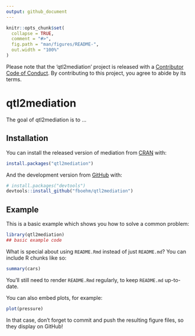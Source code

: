 ```yaml
---
output: github_document
---
```


<!-- README.md is generated from README.Rmd. Please edit that file -->

```r
knitr::opts_chunk$set(
  collapse = TRUE,
  comment = "#>",
  fig.path = "man/figures/README-",
  out.width = "100%"
)
```

 Please note that the 'qtl2mediation' project is released with a
  [Contributor Code of Conduct](CODE_OF_CONDUCT.md).
  By contributing to this project, you agree to abide by its terms.


# qtl2mediation

<!-- badges: start -->
<!-- badges: end -->

The goal of qtl2mediation is to ...

## Installation

You can install the released version of mediation from [CRAN](https://CRAN.R-project.org) with:

``` r
install.packages("qtl2mediation")
```

And the development version from [GitHub](https://github.com/) with:

``` r
# install.packages("devtools")
devtools::install_github("fboehm/qtl2mediation")
```
## Example

This is a basic example which shows you how to solve a common problem:

```r
library(qtl2mediation)
## basic example code
```

What is special about using `README.Rmd` instead of just `README.md`? You can include R chunks like so:

```r
summary(cars)
```

You'll still need to render `README.Rmd` regularly, to keep `README.md` up-to-date.

You can also embed plots, for example:

```r
plot(pressure)
```

In that case, don't forget to commit and push the resulting figure files, so they display on GitHub!
